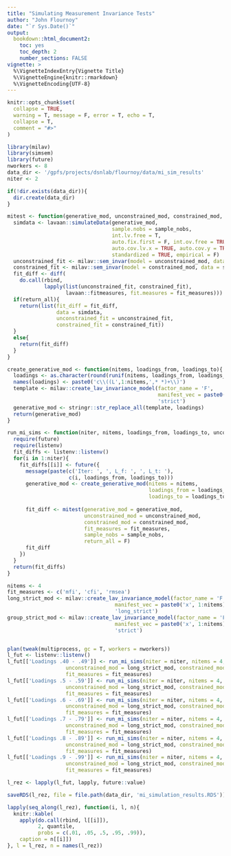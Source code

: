 ```yaml
---
title: "Simulating Measurement Invariance Tests"
author: "John Flournoy"
date: "`r Sys.Date()`"
output: 
  bookdown::html_document2:
    toc: yes
    toc_depth: 2
    number_sections: FALSE
vignette: >
  %\VignetteIndexEntry{Vignette Title}
  %\VignetteEngine{knitr::rmarkdown}
  %\VignetteEncoding{UTF-8}
---
```


```r
knitr::opts_chunk$set(
  collapse = TRUE,
  warning = T, message = F, error = T, echo = T,
  collapse = T,
  comment = "#>"
)
```

```r
library(milav)
library(simsem)
library(future)
nworkers <- 8
data_dir <- '/gpfs/projects/dsnlab/flournoy/data/mi_sim_results'
niter <- 2

if(!dir.exists(data_dir)){
  dir.create(data_dir)
}

mitest <- function(generative_mod, unconstrained_mod, constrained_mod, fit_measures, sample_nobs = c(2.5e2,2.5e2,2.5e2,2.5e2), return_all = F){
  simdata <- lavaan::simulateData(generative_mod, 
                                  sample.nobs = sample_nobs,
                                  int.lv.free = T, 
                                  auto.fix.first = F, int.ov.free = TRUE, auto.var = TRUE, 
                                  auto.cov.lv.x = TRUE, auto.cov.y = TRUE,
                                  standardized = TRUE, empirical = F)
  unconstrained_fit <- milav::sem_invar(model = unconstrained_mod, data = simdata, group = 'group')
  constrained_fit <- milav::sem_invar(model = constrained_mod, data = simdata, group = 'group')
  fit_diff <- diff(
    do.call(rbind, 
            lapply(list(unconstrained_fit, constrained_fit),
                   lavaan::fitmeasures, fit.measures = fit_measures)))
  if(return_all){
    return(list(fit_diff = fit_diff, 
                data = simdata, 
                unconstrained_fit = unconstrained_fit, 
                constrained_fit = constrained_fit))
  }
  else{
    return(fit_diff)
  }
}

create_generative_mod <- function(nitems, loadings_from, loadings_to){
  loadings <- as.character(round(runif(nitems, loadings_from, loadings_to),2))
  names(loadings) <- paste0('c\\((L',1:nitems,',* *)+\\)')
  template <- milav::create_lav_invariance_model(factor_name = 'F',
                                                 manifest_vec = paste0('x', 1:nitems),
                                                 'strict')
  generative_mod <- stringr::str_replace_all(template, loadings)
  return(generative_mod)
}

run_mi_sims <- function(niter, nitems, loadings_from, loadings_to, unconstrained_mod, constrained_mod, fit_measures, sample_nobs = c(2.5e2,2.5e2,2.5e2,2.5e2)) {
  require(future)
  require(listenv)
  fit_diffs <- listenv::listenv()
  for(i in 1:niter){
    fit_diffs[[i]] <- future({
      message(paste(c('Iter: ', ', L_f: ', ', L_t: '), 
                    c(i, loadings_from, loadings_to)))
      generative_mod <- create_generative_mod(nitems = nitems,
                                              loadings_from = loadings_from,
                                              loadings_to = loadings_to)
      
      fit_diff <- mitest(generative_mod = generative_mod,
                         unconstrained_mod = unconstrained_mod,
                         constrained_mod = constrained_mod,
                         fit_measures = fit_measures,
                         sample_nobs = sample_nobs, 
                         return_all = F)
      fit_diff
    })   
  }
  return(fit_diffs)
}

nitems <- 4
fit_measures <- c('mfi', 'cfi', 'rmsea')
long_strict_mod <- milav::create_lav_invariance_model(factor_name = 'F',
                                   manifest_vec = paste0('x', 1:nitems),
                                   'long_strict')
group_strict_mod <- milav::create_lav_invariance_model(factor_name = 'F',
                                   manifest_vec = paste0('x', 1:nitems),
                                   'strict')


plan(tweak(multiprocess, gc = T, workers = nworkers))
l_fut <- listenv::listenv()
l_fut[['Loadings .40 - .49']] <- run_mi_sims(niter = niter, nitems = 4, loadings_from = .4, loadings_to = .5, 
                   unconstrained_mod = long_strict_mod, constrained_mod = group_strict_mod,
                   fit_measures = fit_measures)
l_fut[['Loadings .5 - .59']] <- run_mi_sims(niter = niter, nitems = 4, loadings_from = .5, loadings_to = .59, 
                   unconstrained_mod = long_strict_mod, constrained_mod = group_strict_mod,
                   fit_measures = fit_measures)
l_fut[['Loadings .6 - .69']] <- run_mi_sims(niter = niter, nitems = 4, loadings_from = .6, loadings_to = .69, 
                   unconstrained_mod = long_strict_mod, constrained_mod = group_strict_mod,
                   fit_measures = fit_measures)
l_fut[['Loadings .7 - .79']] <- run_mi_sims(niter = niter, nitems = 4, loadings_from = .7, loadings_to = .79, 
                   unconstrained_mod = long_strict_mod, constrained_mod = group_strict_mod,
                   fit_measures = fit_measures)
l_fut[['Loadings .8 - .89']] <- run_mi_sims(niter = niter, nitems = 4, loadings_from = .8, loadings_to = .89, 
                   unconstrained_mod = long_strict_mod, constrained_mod = group_strict_mod,
                   fit_measures = fit_measures)
l_fut[['Loadings .9 - .99']] <- run_mi_sims(niter = niter, nitems = 4, loadings_from = .9, loadings_to = .99, 
                   unconstrained_mod = long_strict_mod, constrained_mod = group_strict_mod,
                   fit_measures = fit_measures)

l_rez <- lapply(l_fut, lapply, future::value)

saveRDS(l_rez, file = file.path(data_dir, 'mi_simulation_results.RDS'))
```

```r
lapply(seq_along(l_rez), function(i, l, n){
  knitr::kable(
    apply(do.call(rbind, l[[i]]), 
          2, quantile, 
          probs = c(.01, .05, .5, .95, .99)),
    caption = n[[i]])
}, l = l_rez, n = names(l_rez))
```
